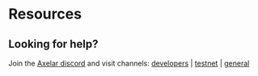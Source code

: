 

# Resources

<tabs>
  <tab-item title="Mainnet" class="bleed">
    <Resources environment="mainnet" client:only />
  </tab-item>
  <tab-item title="Testnet" class="bleed">
    <Resources environment="testnet" client:only />
  </tab-item>
</tabs>

## Looking for help?

Join the [Axelar discord](https://discord.gg/aRZ3Ra6f7D) and visit channels: [developers](https://discord.com/channels/770814806105128977/955655587260170272) | [testnet](https://discord.com/channels/770814806105128977/799299951078408242) | [general](https://discord.com/channels/770814806105128977/770814806105128980)
